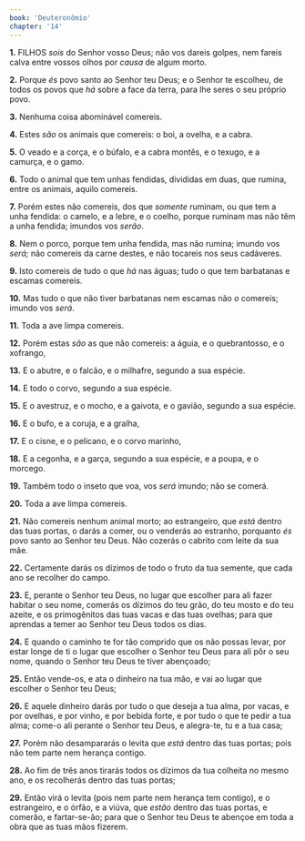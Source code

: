 ```yaml
---
book: 'Deuteronômio'
chapter: '14'
---
```


**1.** FILHOS *sois* do Senhor vosso Deus; não vos dareis golpes, nem fareis calva entre vossos olhos por *causa* de algum morto.

**2.** Porque *és* povo santo ao Senhor teu Deus; e o Senhor te escolheu, de todos os povos que *há* sobre a face da terra, para lhe seres o seu próprio povo.

**3.** Nenhuma coisa abominável comereis.

**4.** Estes *são* os animais que comereis: o boi, a ovelha, e a cabra.

**5.** O veado e a corça, e o búfalo, e a cabra montês, e o texugo, e a camurça, e o gamo.

**6.** Todo o animal que tem unhas fendidas, divididas em duas, que rumina, entre os animais, aquilo comereis.

**7.** Porém estes não comereis, dos que *somente* ruminam, ou que tem a unha fendida: o camelo, e a lebre, e o coelho, porque ruminam mas não têm a unha fendida; imundos vos *serão*.

**8.** Nem o porco, porque tem unha fendida, mas não rumina; imundo vos *será;* não comereis da carne destes, e não tocareis nos seus cadáveres.

**9.** Isto comereis de tudo o que *há* nas águas; tudo o que tem barbatanas e escamas comereis.

**10.** Mas tudo o que não tiver barbatanas nem escamas não *o* comereis; imundo vos *será*.

**11.** Toda a ave limpa comereis.

**12.** Porém estas *são* as que não comereis: a águia, e o quebrantosso, e o xofrango,

**13.** E o abutre, e o falcão, e o milhafre, segundo a sua espécie.

**14.** E todo o corvo, segundo a sua espécie.

**15.** E o avestruz, e o mocho, e a gaivota, e o gavião, segundo a sua espécie.

**16.** E o bufo, e a coruja, e a gralha,

**17.** E o cisne, e o pelicano, e o corvo marinho,

**18.** E a cegonha, e a garça, segundo a sua espécie, e a poupa, e o morcego.

**19.** Também todo o inseto que voa, vos *será* imundo; não se comerá.

**20.** Toda a ave limpa comereis.

**21.** Não comereis nenhum animal morto; ao estrangeiro, que *está* dentro das tuas portas, o darás a comer, ou o venderás ao estranho, porquanto *és* povo santo ao Senhor teu Deus. Não cozerás o cabrito com leite da sua mãe.

**22.** Certamente darás os dízimos de todo o fruto da tua semente, que cada ano se recolher do campo.

**23.** E, perante o Senhor teu Deus, no lugar que escolher para ali fazer habitar o seu nome, comerás os dízimos do teu grão, do teu mosto e do teu azeite, e os primogênitos das tuas vacas e das tuas ovelhas; para que aprendas a temer ao Senhor teu Deus todos os dias.

**24.** E quando o caminho te for tão comprido que os não possas levar, por estar longe de ti o lugar que escolher o Senhor teu Deus para ali pôr o seu nome, quando o Senhor teu Deus te tiver abençoado;

**25.** Então vende-os, e ata o dinheiro na tua mão, e vai ao lugar que escolher o Senhor teu Deus;

**26.** E aquele dinheiro darás por tudo o que deseja a tua alma, por vacas, e por ovelhas, e por vinho, e por bebida forte, e por tudo o que te pedir a tua alma; come-o ali perante o Senhor teu Deus, e alegra-te, tu e a tua casa;

**27.** Porém não desampararás o levita que *está* dentro das tuas portas; pois não tem parte nem herança contigo.

**28.** Ao fim de três anos tirarás todos os dízimos da tua colheita no mesmo ano, e os recolherás dentro das tuas portas;

**29.** Então virá o levita (pois nem parte nem herança tem contigo), e o estrangeiro, e o órfão, e a viúva, que *estão* dentro das tuas portas, e comerão, e fartar-se-ão; para que o Senhor teu Deus te abençoe em toda a obra que as tuas mãos fizerem.